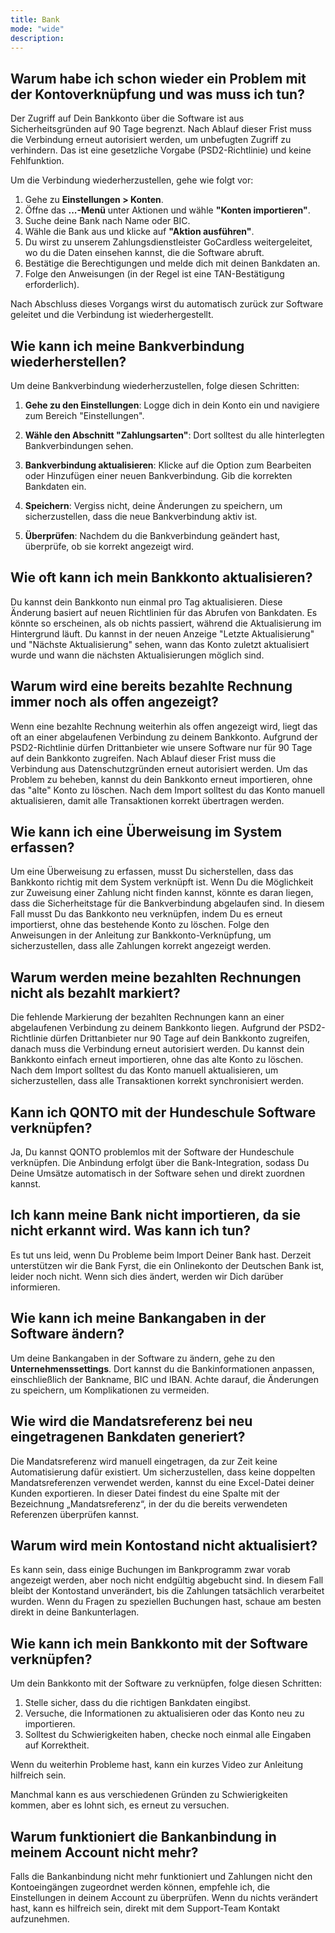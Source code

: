 ```yaml
---
title: Bank
mode: "wide"
description: 
---
```


## Warum habe ich schon wieder ein Problem mit der Kontoverknüpfung und was muss ich tun?

Der Zugriff auf Dein Bankkonto über die Software ist aus Sicherheitsgründen auf 90 Tage begrenzt. Nach Ablauf dieser Frist muss die Verbindung erneut autorisiert werden, um unbefugten Zugriff zu verhindern. Das ist eine gesetzliche Vorgabe (PSD2-Richtlinie) und keine Fehlfunktion.

Um die Verbindung wiederherzustellen, gehe wie folgt vor:
1. Gehe zu **Einstellungen > Konten**.
2. Öffne das **...-Menü** unter Aktionen und wähle **"Konten importieren"**.
3. Suche deine Bank nach Name oder BIC.
4. Wähle die Bank aus und klicke auf **"Aktion ausführen"**.
5. Du wirst zu unserem Zahlungsdienstleister GoCardless weitergeleitet, wo du die Daten einsehen kannst, die die Software abruft.
6. Bestätige die Berechtigungen und melde dich mit deinen Bankdaten an.
7. Folge den Anweisungen (in der Regel ist eine TAN-Bestätigung erforderlich).

Nach Abschluss dieses Vorgangs wirst du automatisch zurück zur Software geleitet und die Verbindung ist wiederhergestellt.

## Wie kann ich meine Bankverbindung wiederherstellen?

Um deine Bankverbindung wiederherzustellen, folge diesen Schritten:

1. **Gehe zu den Einstellungen**: Logge dich in dein Konto ein und navigiere zum Bereich "Einstellungen".

2. **Wähle den Abschnitt "Zahlungsarten"**: Dort solltest du alle hinterlegten Bankverbindungen sehen.

3. **Bankverbindung aktualisieren**: Klicke auf die Option zum Bearbeiten oder Hinzufügen einer neuen Bankverbindung. Gib die korrekten Bankdaten ein.

4. **Speichern**: Vergiss nicht, deine Änderungen zu speichern, um sicherzustellen, dass die neue Bankverbindung aktiv ist.

5. **Überprüfen**: Nachdem du die Bankverbindung geändert hast, überprüfe, ob sie korrekt angezeigt wird.

## Wie oft kann ich mein Bankkonto aktualisieren?

Du kannst dein Bankkonto nun einmal pro Tag aktualisieren. Diese Änderung basiert auf neuen Richtlinien für das Abrufen von Bankdaten. Es könnte so erscheinen, als ob nichts passiert, während die Aktualisierung im Hintergrund läuft. Du kannst in der neuen Anzeige "Letzte Aktualisierung" und "Nächste Aktualisierung" sehen, wann das Konto zuletzt aktualisiert wurde und wann die nächsten Aktualisierungen möglich sind.

## Warum wird eine bereits bezahlte Rechnung immer noch als offen angezeigt?

Wenn eine bezahlte Rechnung weiterhin als offen angezeigt wird, liegt das oft an einer abgelaufenen Verbindung zu deinem Bankkonto. Aufgrund der PSD2-Richtlinie dürfen Drittanbieter wie unsere Software nur für 90 Tage auf dein Bankkonto zugreifen. Nach Ablauf dieser Frist muss die Verbindung aus Datenschutzgründen erneut autorisiert werden. Um das Problem zu beheben, kannst du dein Bankkonto erneut importieren, ohne das "alte" Konto zu löschen. Nach dem Import solltest du das Konto manuell aktualisieren, damit alle Transaktionen korrekt übertragen werden.

## Wie kann ich eine Überweisung im System erfassen?

Um eine Überweisung zu erfassen, musst Du sicherstellen, dass das Bankkonto richtig mit dem System verknüpft ist. Wenn Du die Möglichkeit zur Zuweisung einer Zahlung nicht finden kannst, könnte es daran liegen, dass die Sicherheitstage für die Bankverbindung abgelaufen sind. In diesem Fall musst Du das Bankkonto neu verknüpfen, indem Du es erneut importierst, ohne das bestehende Konto zu löschen. Folge den Anweisungen in der Anleitung zur Bankkonto-Verknüpfung, um sicherzustellen, dass alle Zahlungen korrekt angezeigt werden.

## Warum werden meine bezahlten Rechnungen nicht als bezahlt markiert?

Die fehlende Markierung der bezahlten Rechnungen kann an einer abgelaufenen Verbindung zu deinem Bankkonto liegen. Aufgrund der PSD2-Richtlinie dürfen Drittanbieter nur 90 Tage auf dein Bankkonto zugreifen, danach muss die Verbindung erneut autorisiert werden. Du kannst dein Bankkonto einfach erneut importieren, ohne das alte Konto zu löschen. Nach dem Import solltest du das Konto manuell aktualisieren, um sicherzustellen, dass alle Transaktionen korrekt synchronisiert werden.

## Kann ich QONTO mit der Hundeschule Software verknüpfen?

Ja, Du kannst QONTO problemlos mit der Software der Hundeschule verknüpfen. Die Anbindung erfolgt über die Bank-Integration, sodass Du Deine Umsätze automatisch in der Software sehen und direkt zuordnen kannst.

## Ich kann meine Bank nicht importieren, da sie nicht erkannt wird. Was kann ich tun?

Es tut uns leid, wenn Du Probleme beim Import Deiner Bank hast. Derzeit unterstützen wir die Bank Fyrst, die ein Onlinekonto der Deutschen Bank ist, leider noch nicht. Wenn sich dies ändert, werden wir Dich darüber informieren.

## Wie kann ich meine Bankangaben in der Software ändern?

Um deine Bankangaben in der Software zu ändern, gehe zu den **Unternehmenssettings**. Dort kannst du die Bankinformationen anpassen, einschließlich der Bankname, BIC und IBAN. Achte darauf, die Änderungen zu speichern, um Komplikationen zu vermeiden.

## Wie wird die Mandatsreferenz bei neu eingetragenen Bankdaten generiert?

Die Mandatsreferenz wird manuell eingetragen, da zur Zeit keine Automatisierung dafür existiert. Um sicherzustellen, dass keine doppelten Mandatsreferenzen verwendet werden, kannst du eine Excel-Datei deiner Kunden exportieren. In dieser Datei findest du eine Spalte mit der Bezeichnung „Mandatsreferenz“, in der du die bereits verwendeten Referenzen überprüfen kannst.

## Warum wird mein Kontostand nicht aktualisiert?

Es kann sein, dass einige Buchungen im Bankprogramm zwar vorab angezeigt werden, aber noch nicht endgültig abgebucht sind. In diesem Fall bleibt der Kontostand unverändert, bis die Zahlungen tatsächlich verarbeitet wurden. Wenn du Fragen zu speziellen Buchungen hast, schaue am besten direkt in deine Bankunterlagen.

## Wie kann ich mein Bankkonto mit der Software verknüpfen?

Um dein Bankkonto mit der Software zu verknüpfen, folge diesen Schritten:
1. Stelle sicher, dass du die richtigen Bankdaten eingibst.
2. Versuche, die Informationen zu aktualisieren oder das Konto neu zu importieren.
3. Solltest du Schwierigkeiten haben, checke noch einmal alle Eingaben auf Korrektheit.

Wenn du weiterhin Probleme hast, kann ein kurzes Video zur Anleitung hilfreich sein.

Manchmal kann es aus verschiedenen Gründen zu Schwierigkeiten kommen, aber es lohnt sich, es erneut zu versuchen.

## Warum funktioniert die Bankanbindung in meinem Account nicht mehr?

Falls die Bankanbindung nicht mehr funktioniert und Zahlungen nicht den Kontoeingängen zugeordnet werden können, empfehle ich, die Einstellungen in deinem Account zu überprüfen. Wenn du nichts verändert hast, kann es hilfreich sein, direkt mit dem Support-Team Kontakt aufzunehmen.

